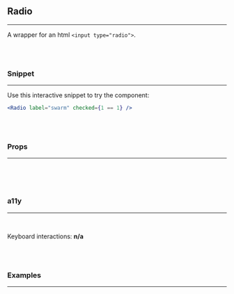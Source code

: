 
## Radio
---
A wrapper for an html `<input type="radio">`.

<br/>
<br/>

### Snippet
---

Use this interactive snippet to try the component:
<br/>

```.jsx
<Radio label="swarm" checked={1 == 1} />
```

<br/>
<br/>

### Props
---
<br/>
<PropsTable propMetaData={Radio.__docgenInfo} />

<br/>
<br/>

### a11y
---
<br/>

Keyboard interactions: **n/a**

<br/>
<br/>

### Examples
---
<br/>

<Example />

